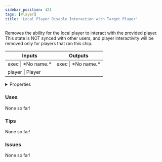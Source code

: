 ```yaml
---
sidebar_position: 421
tags: [Player]
title: 'Local Player Disable Interaction with Target Player'
---
```


Removes the ability for the local player to interact with the provided player. This state is NOT synced with other users, and player interactivity will be removed only for players that ran this chip.



<IChip uuid="f99b0a80-f3a6-4e2d-8101-afe3d9e1008d"/>

<table><thead><tr><th>Inputs</th><th>Outputs</th></tr></thead><tbody><tr><td>exec | *No name.*</td><td>exec | *No name.*</td></tr><tr><td>player | Player</td><td /></tr></tbody></table>

<details>
  <summary>Properties</summary>
  <div>
    <div>
    <table>
      <tbody>
        <tr>
          <td>Is beta required?</td>
          <td>No</td>
        </tr>
        <tr>
          <td>Is chip a trolling risk?</td>
          <td>No</td>
        </tr>
        <tr>
          <td>Is chip a role assignment risk?</td>
          <td>No</td>
        </tr>
        <tr>
          <td>Chip UUID</td>
          <td>f99b0a80-f3a6-4e2d-8101-afe3d9e1008d</td>
        </tr>
        <tr>
          <td>Room availability</td>
          <td>Available everywhere</td>
        </tr>
      </tbody>
    </table>
    </div>
  </div>
</details>

### Uses

None so far!

### Tips

None so far!

### Issues

None so far!